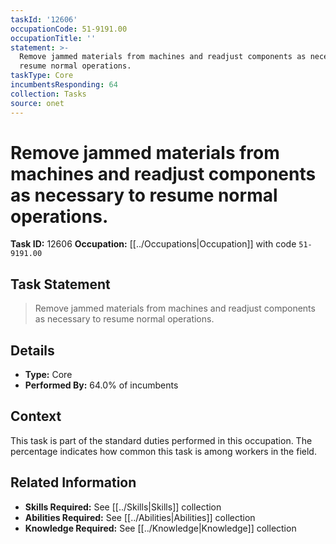 ```yaml
---
taskId: '12606'
occupationCode: 51-9191.00
occupationTitle: ''
statement: >-
  Remove jammed materials from machines and readjust components as necessary to
  resume normal operations.
taskType: Core
incumbentsResponding: 64
collection: Tasks
source: onet
---
```

# Remove jammed materials from machines and readjust components as necessary to resume normal operations.

**Task ID:** 12606
**Occupation:** [[../Occupations|Occupation]] with code `51-9191.00`

## Task Statement

> Remove jammed materials from machines and readjust components as necessary to resume normal operations.

## Details

- **Type:** Core
- **Performed By:** 64.0% of incumbents

## Context

This task is part of the standard duties performed in this occupation. The percentage indicates how common this task is among workers in the field.

## Related Information

- **Skills Required:** See [[../Skills|Skills]] collection
- **Abilities Required:** See [[../Abilities|Abilities]] collection
- **Knowledge Required:** See [[../Knowledge|Knowledge]] collection
